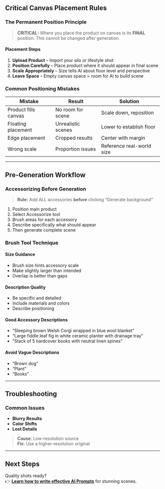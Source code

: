 

## Critical Canvas Placement Rules

### The Permanent Position Principle

> **CRITICAL:** Where you place the product on canvas is its **FINAL** position. This cannot be changed after generation.

#### Placement Steps

1. **Upload Product** – Import your silo or lifestyle shot  
2. **Position Carefully** – Place product where it should appear in final scene  
3. **Scale Appropriately** – Size tells AI about floor level and perspective  
4. **Leave Space** – Empty canvas space = room for AI to build scene

### Common Positioning Mistakes

| **Mistake**            | **Result**              | **Solution**                  |
|------------------------|-------------------------|-------------------------------|
| Product fills canvas   | No room for scene       | Scale down, reposition        |
| Floating placement     | Unrealistic scenes      | Lower to establish floor      |
| Edge placement         | Cropped results         | Center with margin            |
| Wrong scale            | Proportion issues       | Reference real-world size     |

---

## Pre-Generation Workflow

### Accessorizing Before Generation

> **Rule:** Add ALL accessories **before** clicking “Generate background”

1. Position main product  
2. Select Accessorize tool  
3. Brush areas for each accessory  
4. Describe specifically what should appear  
5. Then generate complete scene

### Brush Tool Technique

#### Size Guidance

- Brush size hints accessory scale  
- Make slightly larger than intended  
- Overlap is better than gaps

#### Description Quality

- Be specific and detailed  
- Include materials and colors  
- Describe positioning

#### Good Accessory Descriptions

- “Sleeping brown Welsh Corgi wrapped in blue wool blanket”  
- “Large fiddle leaf fig in white ceramic planter with drainage tray”  
- “Stack of 5 hardcover books with neutral linen spines”

#### Avoid Vague Descriptions

- “Brown dog”  
- “Plant”  
- “Books”

---

## Troubleshooting

### Common Issues

- **Blurry Results**  
- **Color Shifts**  
- **Lost Details**

> **Cause**: Low-resolution source  
> **Fix**: Use a higher-resolution original

---

## Next Steps

Quality shots ready?  
👉 [**Learn how to write effective AI Prompts**](https://prestiai.mintlify.app/guides/ai-prompts) for stunning scenes.
